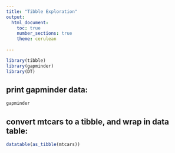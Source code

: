 ```yaml
---
title: "Tibble Exploration"
output: 
  html_document:
    toc: true
    number_sections: true
    theme: cerulean
    
---
```


```r
library(tibble)
library(gapminder)
library(DT)
```

## print gapminder data:

```r
gapminder
```



<!--this is a commen-->

## convert mtcars to a tibble, and wrap in data table:

```r
datatable(as_tibble(mtcars))
```

